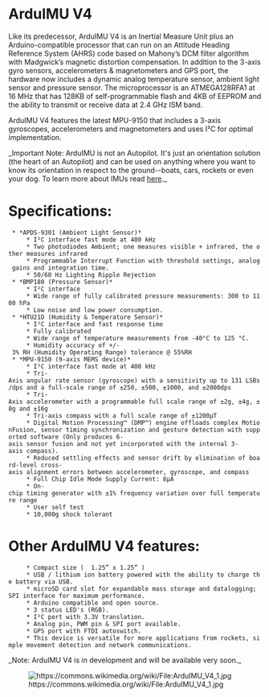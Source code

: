 = ArduIMU V4 =

Like its predecessor, ArduIMU V4 is an Inertial Measure Unit plus an Arduino-compatible processor that can run on an Attitude Heading Reference System (AHRS) code based on Mahony’s DCM filter algorithm with Madgwick’s magnetic distortion compensation.  In addition to the 3-axis gyro sensors, accelerometers & magnetometers and GPS port, the hardware now includes a dynamic analog temperature sensor, ambient light sensor and pressure sensor. The microprocessor is an ATMEGA128RFA1 at 16 MHz that has 128KB of self-programmable flash and 4KB of EEPROM and the ability to transmit or receive data at 2.4 GHz ISM band.

ArduIMU V4 features the latest MPU-9150 that includes a 3-axis gyroscopes, accelerometers and magnetometers and uses I²C for optimal implementation. 

_Important Note: ArduIMU is not an Autopilot. It's just an orientation solution (the heart of an Autopilot) and can be used on anything where you want to know its orientation in respect to the ground--boats, cars, rockets or even your dog. To learn more about IMUs read [http://en.wikipedia.org/wiki/Inertial_measurement_unit here]._

=Specifications:=
  * *APDS-9301 (Ambient Light Sensor)*
      * I²C interface fast mode at 400 kHz
      * Two photodiodes Ambient; one measures visible + infrared, the other measures infrared
      * Programmable Interrupt Function with threshold settings, analog gains and integration time.
      * 50/60 Hz Lighting Ripple Rejection
  * *BMP180 (Pressure Sensor)*
      * I²C interface
      * Wide range of fully calibrated pressure measurements: 300 to 1100 hPa
      * Low noise and low power consumption.
  * *HTU21D (Humidity & Temperature Sensor)*
      * I²C interface and fast response time
      * Fully calibrated 
      * Wide range of temperature measurements from -40°C to 125 °C.
      * Humidity accuracy of +/- 3% RH (Humidity Operating Range) tolerance @ 55%RH 
  * *MPU-9150 (9-axis MEMS device)*
      * I²C interface fast mode at 400 kHz
      * Tri-Axis angular rate sensor (gyroscope) with a sensitivity up to 131 LSBs/dps and a full-scale range of ±250, ±500, ±1000, and ±2000dps
      * Tri-Axis accelerometer with a programmable full scale range of ±2g, ±4g, ±8g and ±16g
      * Tri-axis compass with a full scale range of ±1200µT
      * Digital Motion Processing™ (DMP™) engine offloads complex MotionFusion, sensor timing synchronization and gesture detection with supported software (Only produces 6-axis sensor fusion and not yet incorporated with the internal 3-axis compass).
      * Reduced settling effects and sensor drift by elimination of board-level cross-axis alignment errors between accelerometer, gyroscope, and compass
      * Full Chip Idle Mode Supply Current: 8µA
      * On-chip timing generator with ±1% frequency variation over full temperature range
      * User self test
      * 10,000g shock tolerant




=Other ArduIMU V4 features:=
      * Compact size (  1.25” x 1.25” )
      * USB / lithium ion battery powered with the ability to charge the battery via USB.
      * microSD card slot for expandable mass storage and datalogging; SPI interface for maximum performance.
      * Arduino compatible and open source.
      * 3 status LED's (RGB).
      * I²C port with 3.3V translation.
      * Analog pin, PWM pin & SPI port available.
      * GPS port with FTDI autoswitch.
      * This device is versatile for more applications from rockets, simple movement detection and network communications.


_Note: ArduIMU V4 is in development and will be available very soon._

[[File:https://commons.wikimedia.org/wiki/File:ArduIMU_V4_1.jpg]]